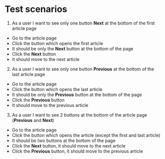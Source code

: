 # Test scenarios

1. As a user I want to see only one button **Next** at the bottom of the first article page

- Go to the article page
- Click the button which opens the first article
- It should be only the **Next** button at the bottom of the page
- Click the **Next** button
- It should move to the next article

2. As a user I want to see only one button **Previous** at the bottom of the last article page

- Go to the article page
- Click the button which opens the last article
- It should be only the **Previous** button at the bottom of the page
- Click the **Previous** button
- It should move to the previous article

3. As a user I want to see 2 buttons at the bottom of the article page (**Previous** and **Next**)

- Go to the article page
- Click the button which opens the article (except the first and last article)
- It should be two buttons at the bottom of the page
- Click the **Next** button, it should move to the next article
- Click the **Previous** button, it should move to the previous article
